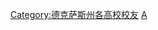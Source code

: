 {{Commonscat|Alumni of Rice University}}

[[Category:德克萨斯州各高校校友|Category:德克萨斯州各高校校友]]
[[Category:萊斯大學|A]]